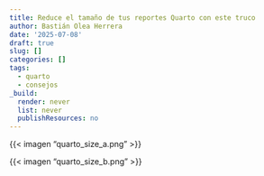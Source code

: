 ```yaml
---
title: Reduce el tamaño de tus reportes Quarto con este truco
author: Bastián Olea Herrera
date: '2025-07-08'
draft: true
slug: []
categories: []
tags:
  - quarto
  - consejos
_build:
  render: never
  list: never
  publishResources: no
---
```


{{< imagen "quarto_size_a.png" >}}

{{< imagen "quarto_size_b.png" >}}